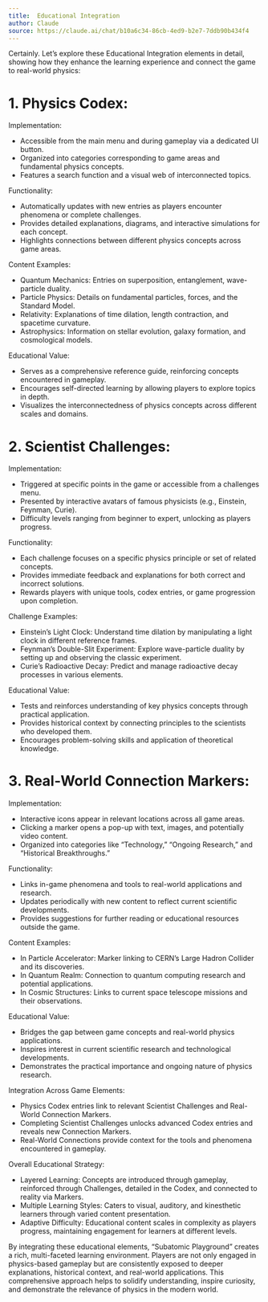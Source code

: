 ```yaml
---
title:  Educational Integration
author: Claude
source: https://claude.ai/chat/b10a6c34-86cb-4ed9-b2e7-7ddb90b434f4
---
```


Certainly. Let's explore these Educational Integration elements in detail, showing how they enhance the learning experience and connect the game to real-world physics:

# 1. Physics Codex:

Implementation:

- Accessible from the main menu and during gameplay via a dedicated UI button.
- Organized into categories corresponding to game areas and fundamental physics concepts.
- Features a search function and a visual web of interconnected topics.

Functionality:

- Automatically updates with new entries as players encounter phenomena or complete challenges.
- Provides detailed explanations, diagrams, and interactive simulations for each concept.
- Highlights connections between different physics concepts across game areas.

Content Examples:

- Quantum Mechanics: Entries on superposition, entanglement, wave-particle duality.
- Particle Physics: Details on fundamental particles, forces, and the Standard Model.
- Relativity: Explanations of time dilation, length contraction, and spacetime curvature.
- Astrophysics: Information on stellar evolution, galaxy formation, and cosmological models.

Educational Value:

- Serves as a comprehensive reference guide, reinforcing concepts encountered in gameplay.
- Encourages self-directed learning by allowing players to explore topics in depth.
- Visualizes the interconnectedness of physics concepts across different scales and domains.

# 2. Scientist Challenges:

Implementation:

- Triggered at specific points in the game or accessible from a challenges menu.
- Presented by interactive avatars of famous physicists (e.g., Einstein, Feynman, Curie).
- Difficulty levels ranging from beginner to expert, unlocking as players progress.

Functionality:

- Each challenge focuses on a specific physics principle or set of related concepts.
- Provides immediate feedback and explanations for both correct and incorrect solutions.
- Rewards players with unique tools, codex entries, or game progression upon completion.

Challenge Examples:

- Einstein's Light Clock: Understand time dilation by manipulating a light clock in different reference frames.
- Feynman's Double-Slit Experiment: Explore wave-particle duality by setting up and observing the classic experiment.
- Curie's Radioactive Decay: Predict and manage radioactive decay processes in various elements.

Educational Value:

- Tests and reinforces understanding of key physics concepts through practical application.
- Provides historical context by connecting principles to the scientists who developed them.
- Encourages problem-solving skills and application of theoretical knowledge.

# 3. Real-World Connection Markers:

Implementation:

- Interactive icons appear in relevant locations across all game areas.
- Clicking a marker opens a pop-up with text, images, and potentially video content.
- Organized into categories like "Technology," "Ongoing Research," and "Historical Breakthroughs."

Functionality:

- Links in-game phenomena and tools to real-world applications and research.
- Updates periodically with new content to reflect current scientific developments.
- Provides suggestions for further reading or educational resources outside the game.

Content Examples:

- In Particle Accelerator: Marker linking to CERN's Large Hadron Collider and its discoveries.
- In Quantum Realm: Connection to quantum computing research and potential applications.
- In Cosmic Structures: Links to current space telescope missions and their observations.

Educational Value:

- Bridges the gap between game concepts and real-world physics applications.
- Inspires interest in current scientific research and technological developments.
- Demonstrates the practical importance and ongoing nature of physics research.

Integration Across Game Elements:

- Physics Codex entries link to relevant Scientist Challenges and Real-World Connection Markers.
- Completing Scientist Challenges unlocks advanced Codex entries and reveals new Connection Markers.
- Real-World Connections provide context for the tools and phenomena encountered in gameplay.

Overall Educational Strategy:

- Layered Learning: Concepts are introduced through gameplay, reinforced through Challenges, detailed in the Codex, and connected to reality via Markers.
- Multiple Learning Styles: Caters to visual, auditory, and kinesthetic learners through varied content presentation.
- Adaptive Difficulty: Educational content scales in complexity as players progress, maintaining engagement for learners at different levels.

By integrating these educational elements, "Subatomic Playground" creates a rich, multi-faceted learning environment. Players are not only engaged in physics-based gameplay but are consistently exposed to deeper explanations, historical context, and real-world applications. This comprehensive approach helps to solidify understanding, inspire curiosity, and demonstrate the relevance of physics in the modern world.